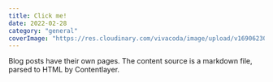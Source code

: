 ```yaml
---
title: Click me!
date: 2022-02-28
category: "general"
coverImage: "https://res.cloudinary.com/vivacoda/image/upload/v1690623033/ElevaSeo/idea-removebg.webp"
---
```


Blog posts have their own pages. The content source is a markdown file, parsed to HTML by Contentlayer.
